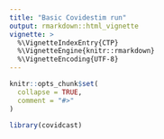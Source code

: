 ```yaml
---
title: "Basic Covidestim run"
output: rmarkdown::html_vignette
vignette: >
  %\VignetteIndexEntry{CTP}
  %\VignetteEngine{knitr::rmarkdown}
  %\VignetteEncoding{UTF-8}
---
```


```r
knitr::opts_chunk$set(
  collapse = TRUE,
  comment = "#>"
)
```

```r
library(covidcast)
```

```r
```

